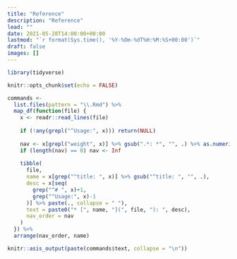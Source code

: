 ```yaml
---
title: "Reference"
description: "Reference"
lead: ""
date: 2021-05-28T14:00:00+00:00
lastmod: "`r format(Sys.time(), '%Y-%Om-%dT%H:%M:%S+00:00')`"
draft: false
images: []
---
```



```r
library(tidyverse)

knitr::opts_chunk$set(echo = FALSE)
```

```r
commands <- 
  list.files(pattern = "\\.Rmd") %>%
  map_df(function(file) {
    x <- readr::read_lines(file)
    
    if (!any(grepl("^Usage:", x))) return(NULL)
    
    nav <- x[grepl("weight", x)] %>% gsub(".*: *", "", .) %>% as.numeric()
    if (length(nav) == 0) nav <- Inf
    
    tibble(
      file,
      name = x[grep("^title: ", x)] %>% gsub("^title: ", "", .),
      desc = x[seq(
        grep("^# ", x)+1,
        grep("^Usage:", x)-1
      )] %>% paste(., collapse = " "),
      text = paste0("* [", name, "](", file, "): ", desc),
      nav_order = nav
    )
  }) %>% 
  arrange(nav_order, name)

knitr::asis_output(paste(commands$text, collapse = "\n"))
```
